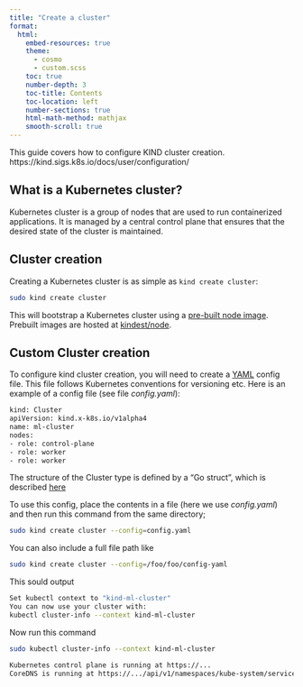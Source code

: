 ```yaml
---
title: "Create a cluster" 
format: 
  html: 
    embed-resources: true
    theme: 
      - cosmo 
      - custom.scss 
    toc: true 
    number-depth: 3  
    toc-title: Contents 
    toc-location: left 
    number-sections: true 
    html-math-method: mathjax 
    smooth-scroll: true 
---
```



This guide covers how to configure KIND cluster creation.
https://kind.sigs.k8s.io/docs/user/configuration/

## What is a Kubernetes cluster?

 Kubernetes cluster is a group of nodes that are used to run containerized applications. It is managed by a central control plane that ensures that the desired state of the cluster is maintained.


## Cluster creation

Creating a Kubernetes cluster is as simple as `kind create cluster`:

```bash
sudo kind create cluster
```

This will bootstrap a Kubernetes cluster using a [pre-built node image](https://kind.sigs.k8s.io/docs/design/node-image). Prebuilt images are hosted at [kindest/node](https://hub.docker.com/r/kindest/node/).

## Custom Cluster creation

To configure kind cluster creation, you will need to create a [YAML](https://yaml.org/) config file. This file follows Kubernetes conventions for versioning etc. Here is an example of a config file (see file *config.yaml*):

```bash
kind: Cluster
apiVersion: kind.x-k8s.io/v1alpha4
name: ml-cluster
nodes:
- role: control-plane
- role: worker
- role: worker
```

The structure of the Cluster type is defined by a "Go struct", which is described [here](https://pkg.go.dev/sigs.k8s.io/kind/pkg/apis/config/v1alpha4#Cluster)


To use this config, place the contents in a file (here we use *config.yaml*) and then run this command from the same directory;


```bash
sudo kind create cluster --config=config.yaml 
```


You can also include a full file path like 


```bash
sudo kind create cluster --config=/foo/foo/config-yaml
```


This sould output

```bash
Set kubectl context to "kind-ml-cluster"
You can now use your cluster with:
kubectl cluster-info --context kind-ml-cluster
```

Now run this command

```bash
sudo kubectl cluster-info --context kind-ml-cluster
```


```bash
Kubernetes control plane is running at https://...
CoreDNS is running at https://.../api/v1/namespaces/kube-system/services/kube-dns:dns/proxy
```



